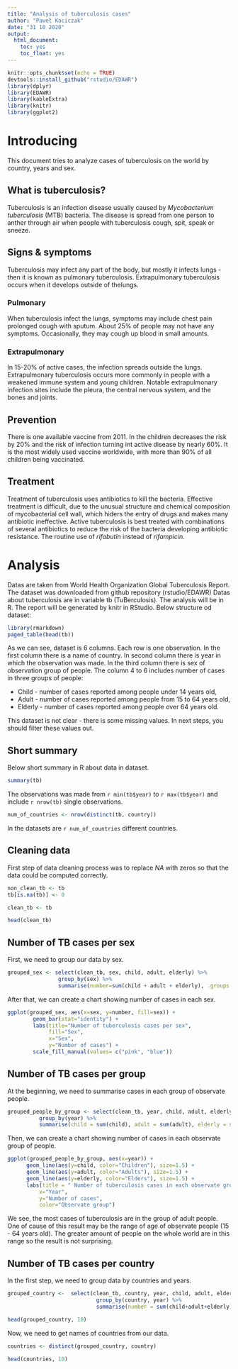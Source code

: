 ```yaml
---
title: "Analysis of tuberculosis cases"
author: "Paweł Kaciczak"
date: "31 10 2020"
output:
  html_document:
    toc: yes
    toc_float: yes
---
```


```r
knitr::opts_chunk$set(echo = TRUE)
devtools::install_github("rstudio/EDAWR")
library(dplyr)
library(EDAWR)
library(kableExtra)
library(knitr)
library(ggplot2)
```


# Introducing
This document tries to analyze cases of tuberculosis on the world by country, years and sex.

## What is tuberculosis?
Tuberculosis is an infection disease usually caused by *Mycobacterium tuberculosis* (MTB) bacteria. The disease is spread from one person to anther through air when people with tuberculosis cough, spit, speak or sneeze.

## Signs & symptoms
Tuberculosis may infect any part of the body, but mostly it infects lungs - then it is known as pulmonary tuberculosis. Extrapulmonary tuberculosis occurs when it develops outside of thelungs.

### Pulmonary
When tuberculosis infect the lungs, symptoms may include chest pain prolonged cough with sputum. About 25% of people may not have any symptoms. Occasionally, they may cough up blood in small amounts.

### Extrapulmonary
In 15-20% of active cases, the infection spreads outside the lungs. Extrapulmonary tuberculosis occurs more commonly in people with a weakened immune system and young children. Notable extrapulmonary infection sites include the pleura, the central nervous system, and the bones and joints.

## Prevention
There is one available vaccine from 2011. In the children decreases the risk by 20% and the risk of infection turning int active disease by nearly 60%.
It is the most widely used vaccine worldwide, with more than 90% of all children being vaccinated.

## Treatment
Treatment of tuberculosis uses antibiotics to kill the bacteria. Effective treatment is difficult, due to the unusual structure and chemical composition of mycobacterial cell wall, which hiders the entry of drugs and makes many antibiotic ineffective.
Active tuberculosis is best treated with combinations of several antibiotics to reduce the risk of the bacteria developing antibiotic resistance. The routine use of *rifabutin* instead of *rifampicin*.

# Analysis
Datas are taken from World Health Organization Global Tuberculosis Report. The dataset was downloaded from github repository (rstudio/EDAWR)
Datas about tuberculosis are in variable tb (TuBerculosis).
The analysis will be in R. The report will be generated by knitr in RStudio.
Below structure od dataset:
```r
library(rmarkdown)
paged_table(head(tb))
```
As we can see, dataset is 6 columns. Each row is one observation. In the first column there is a name of country. In second column there is year in which the observation was made. In the third column there is sex of observation group of people.
The column 4 to 6 includes number of cases in three groups of people:
<ul>
  <li> Child -  number of cases reported among people under 14 years old,</li>
  <li> Adult - number of cases reported among people from 15 to 64 years old,</li>
  <li> Elderly - number of cases reported among people over 64 years old. </li>
</ul>
This dataset is not clear - there is some missing values. In next steps, you should filter these values out.

## Short summary
Below short summary in R about data in dataset.

```r
summary(tb)
```

The observations was made from `r min(tb$year)` to `r max(tb$year)` and include `r nrow(tb)` single observations.

```r
num_of_countries <- nrow(distinct(tb, country))
```

In the datasets are `r num_of_countries` different countries.

## Cleaning data
First step of data cleaning process was to replace *NA* with zeros so that the data could be computed correctly.

```r
non_clean_tb <- tb
tb[is.na(tb)] <- 0

clean_tb <- tb

head(clean_tb)
```

## Number of TB cases per sex
First, we need to group our data by sex.

```r
grouped_sex <- select(clean_tb, sex, child, adult, elderly) %>%
                group_by(sex) %>%
                summarise(number=sum(child + adult + elderly), .groups = 'drop')
```

After that, we can create a chart showing number of cases in each sex.

```r
ggplot(grouped_sex, aes(x=sex, y=number, fill=sex)) +
        geom_bar(stat="identity") +
        labs(title="Number of tuberculosis cases per sex",
             fill="Sex",
             x="Sex",
             y="Number of cases") +
        scale_fill_manual(values= c("pink", "blue"))
```

## Number of TB cases per group
At the beginning, we need to summarise cases in each group of observate people.

```r
grouped_people_by_group <- select(clean_tb, year, child, adult, elderly) %>%
          group_by(year) %>%
          summarise(child = sum(child), adult = sum(adult), elderly = sum(elderly), .groups = 'drop')
```

Then, we can create a chart showing number of cases in each observate group of people.

```r
ggplot(grouped_people_by_group, aes(x=year)) +
      geom_line(aes(y=child, color="Children"), size=1.5) +
      geom_line(aes(y=adult, color="Adults"), size=1.5) +
      geom_line(aes(y=elderly, color="Elders"), size=1.5) +
      labs(title = " Number of tuberculosis cases in each observate group",
          x="Year",
          y="Number of cases",
          color="Observate group")
```

We see, the most cases of tuberculosis are in the group of adult people. One of cause of this result may be the range of age of observate people (15 - 64 years old). The greater amount of people on the whole world are in this range so the result is not surprising.

## Number of TB cases per country
In the first step, we need to group data by countries and years.

```r
grouped_country <-  select(clean_tb, country, year, child, adult, elderly) %>%
                            group_by(country, year) %>%
                            summarise(number = sum(child+adult+elderly), .groups = 'drop')

head(grouped_country, 10)
``` 

Now, we need to get names of countries from our data.

```r
countries <- distinct(grouped_country, country)

head(countries, 10)
```